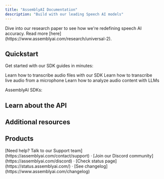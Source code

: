```yaml
---
title: "AssemblyAI Documentation"
description: "Build with our leading Speech AI models"
---
```


<Info>
  Dive into our research paper to see how we're redefining speech AI accuracy. Read more [here](https://www.assemblyai.com/research/universal-2).
</Info>

## Quickstart[​](#quickstart "Direct link to Quickstart")

Get started with our SDK guides in minutes:

<CardGroup cols={3}>
  <Card title="Transcribe an audio file" icon="file-audio" href="/docs/getting-started/transcribe-an-audio-file">
    Learn how to transcribe audio files with our SDK
  </Card>
  <Card title="Transcribe streaming audio" icon="microphone" href="/docs/getting-started/transcribe-streaming-audio-from-a-microphone">
    Learn how to transcribe live audio from a microphone
  </Card>
  <Card title="Apply LLMs to audio" icon="robot" href="/docs/getting-started/apply-llms-to-audio-files">
    Learn how to analyze audio content with LLMs
  </Card>
</CardGroup>

AssemblyAI SDKs:

<CardGroup cols={4}>
  <Card title="Python" icon="python" href="https://github.com/AssemblyAI/assemblyai-python-sdk" />
  <Card title="JavaScript" icon="js" href="https://github.com/AssemblyAI/assemblyai-node-sdk" />
  <Card title="Go" icon="golang" href="https://github.com/AssemblyAI/assemblyai-go-sdk" />
  <Card title="Java" icon="java" href="https://github.com/AssemblyAI/assemblyai-java-sdk" />
  <Card title="C#" icon="hashtag" href="https://github.com/AssemblyAI/assemblyai-csharp-sdk" />
  <Card title="Ruby" icon="gem" href="https://github.com/AssemblyAI/assemblyai-ruby-sdk" />
</CardGroup>

## Learn about the API[​](#learn-about-the-api "Direct link to Learn about the API")

<CardGroup cols={4} className="not-prose">
  <Card title="API reference" icon="file-lines" href="https://assemblyai.com/docs/api-reference" horizontal="true" />
  <Card title="FAQ" icon="comments" href="/docs/concepts/faq" horizontal="true" />
  <Card title="Supported languages" icon="globe" href="/docs/concepts/supported-languages" horizontal="true" />
  <Card title="Usage limits" icon="gauge" href="/docs/getting-started/usage-limits" horizontal="true" />
</CardGroup>

## Additional resources[​](#additional-resources "Direct link to Additional resources")

<CardGroup cols={4} className="not-prose">
  <Card title="Examples" icon="sparkles" href="/docs/guides" horizontal="true" />
  <Card title="Integrations" icon="puzzle-piece" href="/docs/integrations" horizontal="true" />
  <Card title="Playground" icon="face-smile" href="https://www.assemblyai.com/playground" horizontal="true" />
  <Card title="AssemblyAI CLI" icon="terminal" href="/docs/concepts/cli" horizontal="true" />
</CardGroup>

## Products[​](#products "Direct link to Products")

<CardGroup cols={3}>
  <Card 
    title="Speech-to-Text" 
    icon="file-audio" 
    href="/docs/speech-to-text"
    description="Models for converting audio files, video files, and live speech into text."
  />
  <Card 
    title="LeMUR" 
    icon="robot" 
    href="/docs/lemur"
    description="LeMUR is a framework for applying Large Language Models (LLMs) to spoken data."
  />
  <Card 
    title="Audio Intelligence" 
    icon="waveform" 
    href="/docs/audio-intelligence"
    description="Models for interpreting audio for business and personal workflows."
  />
</CardGroup>

<div className="text-sm text-gray-500 mt-8">
  [Need help? Talk to our Support team](https://assemblyai.com/contact/support) · 
  [Join our Discord community](https://assemblyai.com/discord) · 
  [Check status page](https://status.assemblyai.com/) · 
  [See changelog](https://www.assemblyai.com/changelog)
</div>
